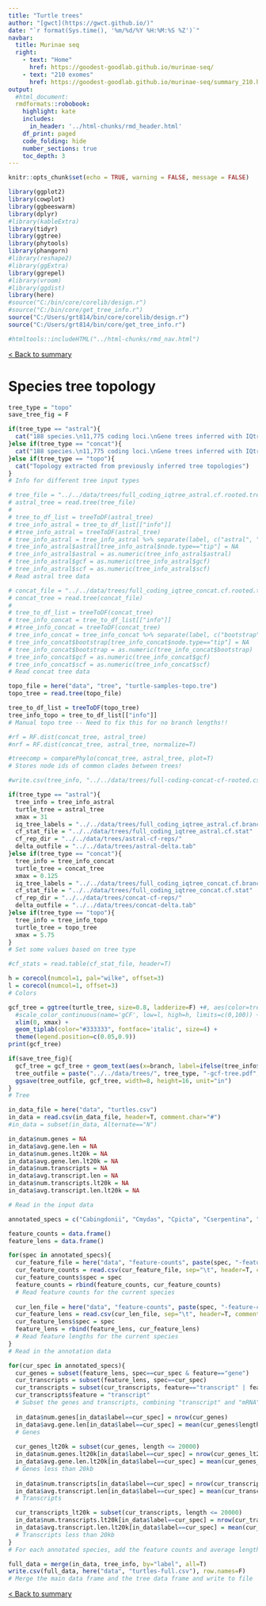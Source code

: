 ```yaml
---
title: "Turtle trees"
author: "[gwct](https://gwct.github.io/)"
date: "`r format(Sys.time(), '%m/%d/%Y %H:%M:%S %Z')`"
navbar:
  title: Murinae seq
  right:
    - text: "Home"
      href: https://goodest-goodlab.github.io/murinae-seq/
    - text: "210 exomes"
      href: https://goodest-goodlab.github.io/murinae-seq/summary_210.html
output:
  #html_document:
  rmdformats::robobook:
    highlight: kate
    includes:
      in_header: '../html-chunks/rmd_header.html'
    df_print: paged
    code_folding: hide
    number_sections: true
    toc_depth: 3
---
```


```r
knitr::opts_chunk$set(echo = TRUE, warning = FALSE, message = FALSE)

library(ggplot2)
library(cowplot)
library(ggbeeswarm)
library(dplyr)
#library(kableExtra)
library(tidyr)
library(ggtree)
library(phytools)
library(phangorn)
#library(reshape2)
#library(ggExtra)
library(ggrepel)
#library(vroom)
#library(ggdist)
library(here)
#source("C:/bin/core/corelib/design.r")
#source("C:/bin/core/get_tree_info.r")
source("C:/Users/grt814/bin/core/corelib/design.r")
source("C:/Users/grt814/bin/core/get_tree_info.r")

#htmltools::includeHTML("../html-chunks/rmd_nav.html")
```

[< Back to summary](index.html)

# Species tree topology

```r
tree_type = "topo"
save_tree_fig = F

if(tree_type == "astral"){
  cat("188 species.\n11,775 coding loci.\nGene trees inferred with IQtree.\nSpecies tree inferred with ASTRAL (no branch lengths shown).\n")
}else if(tree_type == "concat"){
  cat("188 species.\n11,775 coding loci.\nGene trees inferred with IQtree.\nSpecies tree inferred by concatenation of all loci with IQtree.\n")
}else if(tree_type == "topo"){
  cat("Topology extracted from previously inferred tree topologies")
}
# Info for different tree input types

# tree_file = "../../data/trees/full_coding_iqtree_astral.cf.rooted.tree"
# astral_tree = read.tree(tree_file)
# 
# tree_to_df_list = treeToDF(astral_tree)
# tree_info_astral = tree_to_df_list[["info"]]
# #tree_info_astral = treeToDF(astral_tree)
# tree_info_astral = tree_info_astral %>% separate(label, c("astral", "gcf", "scf"), sep="/", remove=F)
# tree_info_astral$astral[tree_info_astral$node.type=="tip"] = NA
# tree_info_astral$astral = as.numeric(tree_info_astral$astral)
# tree_info_astral$gcf = as.numeric(tree_info_astral$gcf)
# tree_info_astral$scf = as.numeric(tree_info_astral$scf)
# Read astral tree data

# concat_file = "../../data/trees/full_coding_iqtree_concat.cf.rooted.tree"
# concat_tree = read.tree(concat_file)
# 
# tree_to_df_list = treeToDF(concat_tree)
# tree_info_concat = tree_to_df_list[["info"]]
# #tree_info_concat = treeToDF(concat_tree)
# tree_info_concat = tree_info_concat %>% separate(label, c("bootstrap", "gcf", "scf"), sep="/", remove=F)
# tree_info_concat$bootstrap[tree_info_concat$node.type=="tip"] = NA
# tree_info_concat$bootstrap = as.numeric(tree_info_concat$bootstrap)
# tree_info_concat$gcf = as.numeric(tree_info_concat$gcf)
# tree_info_concat$scf = as.numeric(tree_info_concat$scf)
# Read concat tree data

topo_file = here("data", "tree", "turtle-samples-topo.tre")
topo_tree = read.tree(topo_file)

tree_to_df_list = treeToDF(topo_tree)
tree_info_topo = tree_to_df_list[["info"]]
# Manual topo tree -- Need to fix this for no branch lengths!!

#rf = RF.dist(concat_tree, astral_tree)
#nrf = RF.dist(concat_tree, astral_tree, normalize=T)

#treecomp = comparePhylo(concat_tree, astral_tree, plot=T)
# Stores node ids of common clades between trees!

#write.csv(tree_info, "../../data/trees/full-coding-concat-cf-rooted.csv", row.names=F)

if(tree_type == "astral"){
  tree_info = tree_info_astral
  turtle_tree = astral_tree
  xmax = 31
  iq_tree_labels = "../../data/trees/full_coding_iqtree_astral.cf.branch.rooted"
  cf_stat_file = "../../data/trees/full_coding_iqtree_astral.cf.stat"
  cf_rep_dir = "../../data/trees/astral-cf-reps/"
  delta_outfile = "../../data/trees/astral-delta.tab"
}else if(tree_type == "concat"){
  tree_info = tree_info_concat
  turtle_tree = concat_tree
  xmax = 0.125
  iq_tree_labels = "../../data/trees/full_coding_iqtree_concat.cf.branch.rooted"
  cf_stat_file = "../../data/trees/full_coding_iqtree_concat.cf.stat"
  cf_rep_dir = "../../data/trees/concat-cf-reps/"
  delta_outfile = "../../data/trees/concat-delta.tab"
}else if(tree_type == "topo"){
  tree_info = tree_info_topo
  turtle_tree = topo_tree
  xmax = 5.75
}
# Set some values based on tree type

#cf_stats = read.table(cf_stat_file, header=T)
```


```r
h = corecol(numcol=1, pal="wilke", offset=3)
l = corecol(numcol=1, offset=3)
# Colors

gcf_tree = ggtree(turtle_tree, size=0.8, ladderize=F) +#, aes(color=tree_info$gcf)) +
  #scale_color_continuous(name='gCF', low=l, high=h, limits=c(0,100)) +
  xlim(0, xmax) +
  geom_tiplab(color="#333333", fontface='italic', size=4) +
  theme(legend.position=c(0.05,0.9))
print(gcf_tree)

if(save_tree_fig){
  gcf_tree = gcf_tree + geom_text(aes(x=branch, label=ifelse(tree_info$node.type=="internal",as.character(node), ''), label.size=NA, fill="transparent"), size=2, vjust=-0.2)
  tree_outfile = paste("../../data/trees/", tree_type, "-gcf-tree.pdf", sep="")
  ggsave(tree_outfile, gcf_tree, width=8, height=16, unit="in")
}
# Tree
```

```r
in_data_file = here("data", "turtles.csv")
in_data = read.csv(in_data_file, header=T, comment.char="#")
#in_data = subset(in_data, Alternate=="N")

in_data$num.genes = NA
in_data$avg.gene.len = NA
in_data$num.genes.lt20k = NA
in_data$avg.gene.len.lt20k = NA
in_data$num.transcripts = NA
in_data$avg.transcript.len = NA
in_data$num.transcripts.lt20k = NA
in_data$avg.transcript.len.lt20k = NA

# Read in the input data
```

```r

annotated_specs = c("Cabingdonii", "Cmydas", "Cpicta", "Cserpentina", "Gagassizi", "Pcastaneus", "Pmegacephalum", "Psinensis", "Tmexicana")

feature_counts = data.frame()
feature_lens = data.frame()

for(spec in annotated_specs){
  cur_feature_file = here("data", "feature-counts", paste(spec, "-feature-counts.tab", sep=""))
  cur_feature_counts = read.csv(cur_feature_file, sep="\t", header=T, comment.char="#")
  cur_feature_counts$spec = spec
  feature_counts = rbind(feature_counts, cur_feature_counts)
  # Read feature counts for the current species
  
  cur_len_file = here("data", "feature-counts", paste(spec, "-feature-counts-lens.tab", sep=""))
  cur_feature_lens = read.csv(cur_len_file, sep="\t", header=T, comment.char="#")
  cur_feature_lens$spec = spec
  feature_lens = rbind(feature_lens, cur_feature_lens)
  # Read feature lengths for the current species
}
# Read in the annotation data

```

```r

for(cur_spec in annotated_specs){
  cur_genes = subset(feature_lens, spec==cur_spec & feature=="gene")
  cur_transcripts = subset(feature_lens, spec==cur_spec)
  cur_transcripts = subset(cur_transcripts, feature=="transcript" | feature=="mRNA")
  cur_transcripts$feature = "transcript"
  # Subset the genes and transcripts, combining "transcript" and "mRNA" features as transcripts
  
  in_data$num.genes[in_data$label==cur_spec] = nrow(cur_genes)
  in_data$avg.gene.len[in_data$label==cur_spec] = mean(cur_genes$length, na.rm=T)
  # Genes
  
  cur_genes_lt20k = subset(cur_genes, length <= 20000)
  in_data$num.genes.lt20k[in_data$label==cur_spec] = nrow(cur_genes_lt20k)
  in_data$avg.gene.len.lt20k[in_data$label==cur_spec] = mean(cur_genes_lt20k$length, na.rm=T)
  # Genes less than 20kb
  
  in_data$num.transcripts[in_data$label==cur_spec] = nrow(cur_transcripts)
  in_data$avg.transcript.len[in_data$label==cur_spec] = mean(cur_transcripts$length, na.rm=T)
  # Transcripts

  cur_transcripts_lt20k = subset(cur_transcripts, length <= 20000)
  in_data$num.transcripts.lt20k[in_data$label==cur_spec] = nrow(cur_transcripts_lt20k)
  in_data$avg.transcript.len.lt20k[in_data$label==cur_spec] = mean(cur_transcripts_lt20k$length, na.rm=T)
  # Transcripts less than 20kb
}
# For each annotated species, add the feature counts and average lengths to the main data frame

```

```r

full_data = merge(in_data, tree_info, by="label", all=T)
write.csv(full_data, here("data", "turtles-full.csv"), row.names=F)
# Merge the main data frame and the tree data frame and write to file

```


[< Back to summary](index.html)